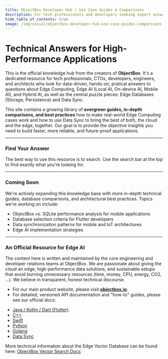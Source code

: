 ```yaml
---
title: ObjectBox Developer Hub | Use Case Guides & Comparisons
description: For tech professionals and developers seeking expert answers for Mobile AI, Edge AI, Embedded AI, Offline AI, and the and edge database landscape around this.
hide_table_of_contents: true
image: /img/social/objectbox-developer-hub-use-case-guides-comparisons.jpg
---
```


# Technical Answers for High-Performance Applications

This is the official knowledge hub from the creators of **ObjectBox**. It's a dedicated resource for tech professionals, CTOs, developers, engineers, and architects who look for data-driven, hands-on, pratical answers to questions about Edge Computing, Edge AI (Local AI, On-device AI, Mobile AI), and Hybrid AI, as well as the central puzzle pieces: Edge Databases (Storage, Persistence) and Data Sync.

This site contains a growing library of **evergreen guides, in-depth comparisons, and best practices** how to make real-world Edge Computing cases work and how to use Data Sync to bring the best of both, the cloud and the edge, together. Our goal is to provide the objective insights you need to build faster, more reliable, and future-proof applications.

---

### Find Your Answer

The best way to use this resource is to search. Use the search bar at the top to find exactly what you're looking for.

---

### Coming Soon

We're actively expanding this knowledge base with more in-depth technical guides, database comparisons, and architectural best practices. Topics we're working on include:

* ObjectBox vs. SQLite performance analysis for mobile applications
* Database selection criteria for Flutter developers
* Data synchronization patterns for mobile and IoT architectures
* Edge AI implementation strategies

---

### An Official Resource for Edge AI

The content here is written and maintained by the core engineering and developer relations teams at ObjectBox. We are passionate about giving the cloud an edge, high-performance data solutions, and sustainable setups that avoid burning unnecessary resources (time, money, CPU, energy, CO2, ...). We believe in transparent, honest technical discourse.

* For our main product website, please visit [**objectbox.io**](https://objectbox.io).
* For detailed, versioned API documentation and "how-to" guides, please see our official docs:
- [Java / Kotlin / Dart (Flutter)](https://docs.objectbox.io).
- [C++](https://cpp.objectbox.io/)
- [Swift](https://swift.objectbox.io/)
- [Python](https://objectbox.io/docfiles/python/current/overview.html)
- [Golang](https://golang.objectbox.io/)
- [Data Sync](https://sync.objectbox.io/)

More technical information about the Edge Vector Database can be found here: [ObjectBox Vector Search Docs](https://docs.objectbox.io/on-device-vector-search) 

